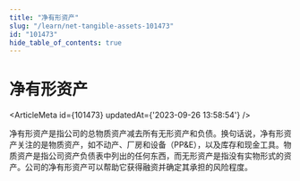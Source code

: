 ```yaml
---
title: "净有形资产"
slug: "/learn/net-tangible-assets-101473"
id: "101473"
hide_table_of_contents: true
---
```



# 净有形资产

<ArticleMeta id={101473} updatedAt={'2023-09-26 13:58:54'} />
<div className='border-solid border-b border-t-0 my-4 border-[var(--ifm-color-gray-300)]' />

净有形资产是指公司的总物质资产减去所有无形资产和负债。换句话说，净有形资产关注的是物质资产，如不动产、厂房和设备（PP&E），以及库存和现金工具。物质资产是指公司资产负债表中列出的任何东西，而无形资产是指没有实物形式的资产。公司的净有形资产可以帮助它获得融资并确定其承担的风险程度。
